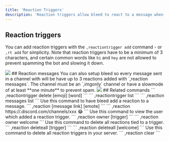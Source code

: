 ```yaml
---
title: 'Reaction Triggers'
description: 'Reaction triggers allow bleed to react to a message when a condition is met, like having a certain word in a message.'
---
```


## Reaction triggers

You can add reaction triggers with the `,reactiontrigger add` command - or `,rt add` for simplicity. 
<Info>Note that reaction triggers have to be a minimum of 3 characters, and certain common words like `hi` and `hey` are not allowed to prevent spamming the bot and slowing it down.</Info>
<Frame caption="Simple reactiontrigger setup" type="glass">
  <img src="https://bleed.bot/img/reaction_trigger.png" />
</Frame>
## Reaction messages
You can also setup bleed so every message sent in a channel with will be have up to 3 reactions added with `,reaction messages`. The channel must be an `,imgonly` channel or have a slowmode of at least **one minute** to prevent spam.
<Frame caption="Reaction messages setup" type="glass">
  <img src="https://bleed.bot/img/reaction_messages.png" />
</Frame>
## Related commands


<AccordionGroup>
  <Accordion title="Delete a reactiontrigger">
    ```
    ,reactiontrigger delete [emoji] [word]
    ```
  </Accordion>

  <Accordion title="List all reactiontriggers">
    ```
    ,reactiontrigger list
    ```
  </Accordion>

  <Accordion title="List all reaction messages">
    ```
    ,reaction messages list
    ```
  </Accordion>
  <Accordion title="Manually add a reaction">
  Use this command to have bleed add a reaction to a message.
    ```
    ,reaction [message link] [emote]
    ```
    ```
    ,reaction https://.discord.com/channels/xxx 😂
    ```
  </Accordion>
  <Accordion title="Find the owner of a trigger">
  Use this command to view the user which added a reaction trigger.
      ```
    ,reaction owner [trigger]
    ```
    ```
    ,reaction owner welcome
    ```
  </Accordion>
  <Accordion title="Delete all reactions for a trigger">
  Use this command to delete all reactions tied to a trigger.
      ```
    ,reaction deleteall [trigger]
    ```
    ```
    ,reaction deleteall [welcome]
    ```
  </Accordion>
  <Accordion title="Purge all reactiontriggers">
  Use this command to delete all reaction triggers in your server.
      ```
    ,reaction clear
    ```
  </Accordion>
</AccordionGroup>

